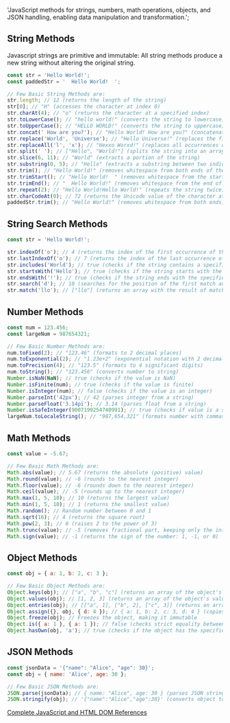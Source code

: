   'JavaScript methods for strings, numbers, math operations, objects, and JSON handling, enabling data manipulation and transformation.';

## String Methods

Javascript strings are primitive and immutable: All string methods produce a new string without altering the original string.

```js
const str = 'Hello World!';
const paddedStr = '  Hello World!  ';

// Few Basic String Methods are:
str.length; // 12 (returns the length of the string)
str[0]; // "H" (accesses the character at index 0)
str.charAt(4); // "o" (returns the character at a specified index)
str.toLowerCase(); // "hello world!" (converts the string to lowercase)
str.toUpperCase(); // "HELLO WORLD!" (converts the string to uppercase)
str.concat(' How are you?'); // "Hello World! How are you?" (concatenates strings)
str.replace('World', 'Universe'); // "Hello Universe!" (replaces the first occurrence of the substring)
str.replaceAll('l', 'x'); // "Hexxo Worxd!" (replaces all occurrences of the substring)
str.split(' '); // ["Hello", "World!"] (splits the string into an array of substrings)
str.slice(6, 11); // "World" (extracts a portion of the string)
str.substring(0, 5); // "Hello" (extracts a substring between two indices)
str.trim(); // "Hello World!" (removes whitespace from both ends of the string)
str.trimStart(); // "Hello World!  " (removes whitespace from the start of the string)
str.trimEnd(); // "  Hello World!" (removes whitespace from the end of the string)
str.repeat(2); // "Hello World!Hello World!" (repeats the string twice)
str.charCodeAt(0); // 72 (returns the Unicode value of the character at index 0)
paddedStr.trim(); // "Hello World!" (removes whitespace from both ends)
```

## String Search Methods

```js
const str = 'Hello World!';

str.indexOf('o'); // 4 (returns the index of the first occurrence of the substring)
str.lastIndexOf('o'); // 7 (returns the index of the last occurrence of the substring)
str.includes('World'); // true (checks if the string contains a specified substring)
str.startsWith('Hello'); // true (checks if the string starts with the specified substring)
str.endsWith('!'); // true (checks if the string ends with the specified substring)
str.search('d'); // 10 (searches for the position of the first match and returns its index)
str.match('llo'); // ["llo"] (returns an array with the result of matching a string)
```

## Number Methods

```js
const num = 123.456;
const largeNum = 987654321;

// Few Basic Number Methods are:
num.toFixed(2); // "123.46" (formats to 2 decimal places)
num.toExponential(2); // "1.23e+2" (exponential notation with 2 decimals)
num.toPrecision(4); // "123.5" (formats to 4 significant digits)
num.toString(); // "123.456" (converts number to string)
Number.isNaN(NaN); // true (checks if the value is NaN)
Number.isFinite(num); // true (checks if the value is finite)
Number.isInteger(num); // false (checks if the value is an integer)
Number.parseInt('42px'); // 42 (parses integer from a string)
Number.parseFloat('3.14pi'); // 3.14 (parses float from a string)
Number.isSafeInteger(9007199254740991); // true (checks if value is a safe integer)
largeNum.toLocaleString(); // "987,654,321" (formats number with commas for readability)
```

## Math Methods

```js
const value = -5.67;

// Few Basic Math Methods are:
Math.abs(value); // 5.67 (returns the absolute (positive) value)
Math.round(value); // -6 (rounds to the nearest integer)
Math.floor(value); // -6 (rounds down to the nearest integer)
Math.ceil(value); // -5 (rounds up to the nearest integer)
Math.max(1, 5, 10); // 10 (returns the largest value)
Math.min(1, 5, 10); // 1 (returns the smallest value)
Math.random(); // Random number between 0 and 1
Math.sqrt(16); // 4 (returns the square root)
Math.pow(2, 3); // 8 (raises 2 to the power of 3)
Math.trunc(value); // -5 (removes fractional part, keeping only the integer part)
Math.sign(value); // -1 (returns the sign of the number: 1, -1, or 0)
```

## Object Methods

```js
const obj = { a: 1, b: 2, c: 3 };

// Few Basic Object Methods are:
Object.keys(obj); // ["a", "b", "c"] (returns an array of the object's keys)
Object.values(obj); // [1, 2, 3] (returns an array of the object's values)
Object.entries(obj); // [["a", 1], ["b", 2], ["c", 3]] (returns an array of key-value pairs)
Object.assign({}, obj, { d: 4 }); // { a: 1, b: 2, c: 3, d: 4 } (copies properties to a new object)
Object.freeze(obj); // Freezes the object, making it immutable
Object.is({ a: 1 }, { a: 1 }); // false (checks strict equality between objects)
Object.hasOwn(obj, 'a'); // true (checks if the object has the specified key)
```

## JSON Methods

```js
const jsonData = '{"name": "Alice", "age": 30}';
const obj = { name: 'Alice', age: 30 };

// Few Basic JSON Methods are:
JSON.parse(jsonData); // { name: "Alice", age: 30 } (parses JSON string to object)
JSON.stringify(obj); // '{"name":"Alice","age":30}' (converts object to JSON string)
```

[Complete JavaScript and HTML DOM References](https://www.w3schools.com/jsref/default.asp)
